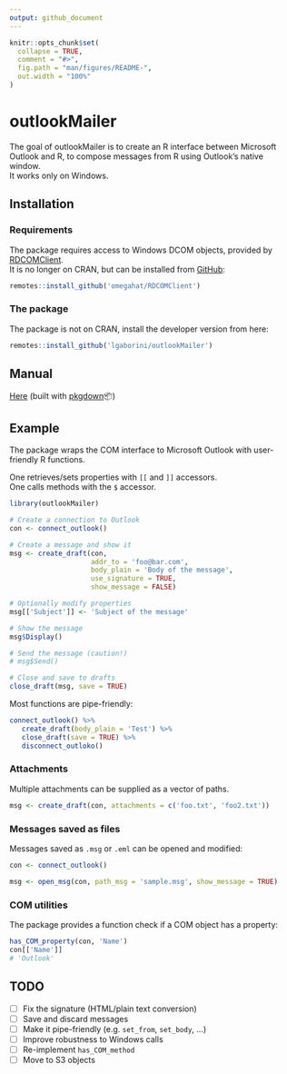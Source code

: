 ```yaml
---
output: github_document
---
```


<!-- README.md is generated from README.Rmd. Please edit that file -->

```r
knitr::opts_chunk$set(
  collapse = TRUE,
  comment = "#>",
  fig.path = "man/figures/README-",
  out.width = "100%"
)
```

# outlookMailer

<!-- badges: start -->
<!-- badges: end -->

The goal of outlookMailer is to create an R interface between Microsoft Outlook and R, to compose messages from R using Outlook's native window.  
It works only on Windows.

## Installation

### Requirements

The package requires access to Windows DCOM objects, provided by [RDCOMClient](http://www.omegahat.net/RDCOMClient/).  
It is no longer on CRAN, but can be installed from [GitHub](https://github.com/omegahat/RDCOMClient):

```r
remotes::install_github('omegahat/RDCOMClient')
```

### The package

The package is not on CRAN, install the developer version from here:

```r
remotes::install_github('lgaborini/outlookMailer')
```

## Manual

[Here](https://lgaborini.github.io/outlookMailer/) (built with [pkgdown](https://pkgdown.r-lib.org/)📦)

## Example

The package wraps the COM interface to Microsoft Outlook with user-friendly R functions.

One retrieves/sets properties with `[[` and `]]` accessors.  
One calls methods with the `$` accessor.

```r
library(outlookMailer)

# Create a connection to Outlook
con <- connect_outlook()

# Create a message and show it
msg <- create_draft(con, 
                    addr_to = 'foo@bar.com', 
                    body_plain = 'Body of the message', 
                    use_signature = TRUE,
                    show_message = FALSE)

# Optionally modify properties
msg[['Subject']] <- 'Subject of the message'

# Show the message
msg$Display()

# Send the message (caution!)
# msg$Send()

# Close and save to drafts
close_draft(msg, save = TRUE)

```

Most functions are pipe-friendly:

```r
connect_outlook() %>% 
   create_draft(body_plain = 'Test') %>% 
   close_draft(save = TRUE) %>% 
   disconnect_outloko()
```


### Attachments

Multiple attachments can be supplied as a vector of paths.

```r
msg <- create_draft(con, attachments = c('foo.txt', 'foo2.txt'))
```


### Messages saved as files

Messages saved as `.msg` or `.eml` can be opened and modified:

```r
con <- connect_outlook()

msg <- open_msg(con, path_msg = 'sample.msg', show_message = TRUE)
```

### COM utilities

The package provides a function check if a COM object has a property:

```r
has_COM_property(con, 'Name')
con[['Name']]
# 'Outlook'

```


## TODO


- [ ] Fix the signature (HTML/plain text conversion)
- [ ] Save and discard messages
- [ ] Make it pipe-friendly (e.g. `set_from`, `set_body`, ...)
- [ ] Improve robustness to Windows calls
- [ ] Re-implement `has_COM_method`
- [ ] Move to S3 objects

